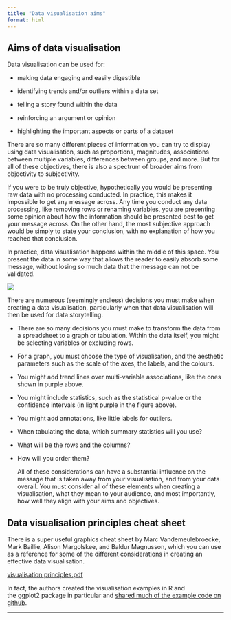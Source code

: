 ```yaml
---
title: "Data visualisation aims"
format: html
---
```


## Aims of data visualisation

Data visualisation can be used for:

-   making data engaging and easily digestible

-   identifying trends and/or outliers within a data set

-   telling a story found within the data

-   reinforcing an argument or opinion

-   highlighting the important aspects or parts of a dataset

There are so many different pieces of information you can try to display using data visualisation, such as proportions, magnitudes, associations between multiple variables, differences between groups, and more. But for all of these objectives, there is also a spectrum of broader aims from objectivity to subjectivity.

If you were to be truly objective, hypothetically you would be presenting raw data with no processing conducted. In practice, this makes it impossible to get any message across. Any time you conduct any data processing, like removing rows or renaming variables, you are presenting some opinion about how the information should be presented best to get your message across. On the other hand, the most subjective approach would be simply to state your conclusion, with no explanation of how you reached that conclusion.

In practice, data visualisation happens within the middle of this space. You present the data in some way that allows the reader to easily absorb some message, without losing so much data that the message can not be validated.

![](images/aim1.png){fig-alt="Cartoon of reproducibility in R"}

There are numerous (seemingly endless) decisions you must make when creating a data visualisation, particularly when that data visualisation will then be used for data storytelling.

-   There are so many decisions you must make to transform the data from a spreadsheet to a graph or tabulation. Within the data itself, you might be selecting variables or excluding rows.

-   For a graph, you must choose the type of visualisation, and the aesthetic parameters such as the scale of the axes, the labels, and the colours.

-   You might add trend lines over multi-variable associations, like the ones shown in purple above.

-   You might include statistics, such as the statistical p-value or the confidence intervals (in light purple in the figure above).

-   You might add annotations, like little labels for outliers.

-   When tabulating the data, which summary statistics will you use?

-   What will be the rows and the columns?

-   How will you order them?

    All of these considerations can have a substantial influence on the message that is taken away from your visualisation, and from your data overall. You must consider all of these elements when creating a visualisation, what they mean to your audience, and most importantly, how well they align with your aims and objectives.

## Data visualisation principles cheat sheet

There is a super useful graphics cheat sheet by Marc Vandemeulebroecke, Mark Baillie, Alison Margolskee, and Baldur Magnusson, which you can use as a reference for some of the different considerations in creating an effective data visualisation.

[visualisation principles.pdf](https://github.com/DDI-Talent/website-ug-data-science/blob/main/content/week-3/images/visualization-principles.pdf)

In fact, the authors created the visualisation examples in R and the ggplot2 package in particular and [shared much of the example code on github](https://github.com/GraphicsPrinciples/CheatSheet). 

------------------------------------------------------------------------

